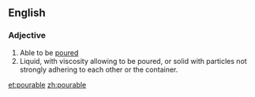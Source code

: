 ==English==

===Adjective===
{{en-adj}}
# Able to be [[poured]]
# Liquid, with viscosity allowing to be poured, or solid with particles not strongly adhering to each other or the container.

[[et:pourable]]
[[zh:pourable]]